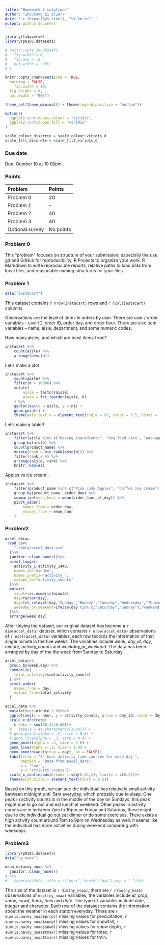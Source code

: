 ```yaml
---
title: "Homework 3 solutions"
author: "Zhourong Li zl2977"
date: '`r format(Sys.time(), "%Y-%m-%d")`'
output: github_document
---
```



```r
library(tidyverse)
library(p8105.datasets)

# knitr::opts_chunk$set(
# 	fig.width = 6, 
#   fig.asp = .6,
#   out.width = "90%"
# )

knitr::opts_chunk$set(echo = TRUE,
  warning = FALSE,
	fig.width = 10, 
  fig.height = 8,
  out.width = "90%")

theme_set(theme_minimal() + theme(legend.position = "bottom"))

options(
  ggplot2.continuous.colour = "viridis",
  ggplot2.continuous.fill = "viridis"
)

scale_colour_discrete = scale_colour_viridis_d
scale_fill_discrete = scale_fill_viridis_d
```

### Due date

Due: October 10 at 10:00pm. 

### Points

| Problem         | Points    |
|:--------------- |:--------- |
| Problem 0       | 20        |
| Problem 1       | --        |
| Problem 2       | 40        |
| Problem 3       | 40        |
| Optional survey | No points |


### Problem 0

This "problem" focuses on structure of your submission, especially the use git and GitHub for reproducibility, R Projects to organize your work, R Markdown to write reproducible reports, relative paths to load data from local files, and reasonable naming structures for your files. 


### Problem 1

```r
data("instacart")
```

This dataset contains `r nrow(instacart)` rows and `r ncol(instacart)` columns. 

Observations are the level of items in orders by user. There are user / order variables -- user ID, order ID, order day, and order hour. There are also item variables -- name, aisle, department, and some numeric codes. 

How many aisles, and which are most items from?

```r
instacart %>% 
	count(aisle) %>% 
	arrange(desc(n))
```


Let's make a plot



```r
instacart %>% 
	count(aisle) %>% 
	filter(n > 10000) %>% 
	mutate(
		aisle = factor(aisle),
		aisle = fct_reorder(aisle, n)
	) %>% 
	ggplot(aes(x = aisle, y = n)) + 
	geom_point() + 
	theme(axis.text.x = element_text(angle = 90, vjust = 0.5, hjust = 1))
```


Let's make a table!!

```r
instacart %>% 
	filter(aisle %in% c("baking ingredients", "dog food care", "packaged vegetables fruits")) %>% 
	group_by(aisle) %>% 
	count(product_name) %>% 
	mutate(rank = min_rank(desc(n))) %>% 
	filter(rank < 4) %>% 
	arrange(aisle, rank) %>% 
	knitr::kable()
```


Apples vs ice cream..

```r
instacart %>% 
	filter(product_name %in% c("Pink Lady Apples", "Coffee Ice Cream")) %>% 
	group_by(product_name, order_dow) %>% 
	summarize(mean_hour = mean(order_hour_of_day)) %>% 
	pivot_wider(
		names_from = order_dow,
		values_from = mean_hour
	)
```

### Problem2

```r
accel_data=
 read_csv(
    "./data/accel_data.csv"
  )%>%
  janitor::clean_names()%>%
  pivot_longer(
    activity_1:activity_1440,
    names_to="minute",
    names_prefix="activity_",
    values_to="activity_counts"
  )%>%
  mutate(
    minute=as.numeric(minute),
    day=factor(day),
    day=fct_relevel(day,"Sunday","Monday","Tuesday","Wednesday","Thursday","Friday","Saturday"),
    weekday_or_weekend=ifelse(day %in% c("Saturday","Sunday"),"weekend","weekday")
  )%>%
  arrange(week,day)

```
After tidying the dataset, our original dataset has become a `r dim(accel_data)` dataset, which contains `r nrow(accel_data)` observations of `r ncol(accel_data)` variables, each row records the information of that single minute in the five weeks. The variables include _week_, _day_id_, _day_, _minute_, _activity_counts_ and _weekday_or_weekend_. The data has been arranged by day of the the week from Sunday to Saturday.


```r
accel_data%>%
  group_by(week,day) %>%
  summarize(
    total_activity=sum(activity_counts)
  ) %>%
  pivot_wider(
    names_from = day,
    values_from=total_activity
  )

```
```r
accel_data %>%
  mutate(hour=minute / 60)%>%
  ggplot(aes(x = hour, y = activity_counts, group = day_id, color = day)) + 
  scale_x_discrete(
    breaks = seq(60,1440,60))+
  #   labels = as.character(c(1:24))) +
  # geom_point(alpha = .3, size = 0.6) + 
  # geom_line(alpha = .3, size = 0.4) +
  geom_point(alpha = .3, size = 1.6) + 
  geom_line(alpha = .3, size = 1.4) +
  geom_smooth(aes(group = day), se = FALSE)+
  labs(title = "24-hour activity time courses for each day ",
       caption = "Data from accel_data",
       x = "hour",
       y = "activity counts")+  
  scale_x_continuous(breaks = seq(0,24,2), limits = c(0,24))+
  theme(plot.title = element_text(hjust = 0.5))

```
                    
                    
Based on this graph, we can see the individual has relatively small activity between midnight until 5am everyday, which probably due to sleep. One peak in activity counts is in the middle of the day on Sundays, this peak might due to go out and eat lunch at weekend. Other peaks in activity counts are in between 7pm to 10pm on Friday and Saturday, these might  due to the individual go out eat dinner or do some exercises. There exists a high activity count around 7pm to 8pm on Wednesday as well. It seems like the individual has more activities during weekend comparing with weekdays.

### Problem3

```r
library(p8105.datasets)
data("ny_noaa")

noaa_data=ny_noaa %>%
  janitor::clean_names()
# %>%
#   seperate(date, into = c("year","month","day"),sep = "-")%>%
```


The size of the dataset is `r dim(ny_noaa)`, there are `r nrow(ny_noaa)` observations of `ncol(ny_noaa)` variables, the variables include _id_, _prcp_, _snow_, _snwd_, _tmax_, _tmin_ and _date_. The type of variables include date, integer and character. Each row of the dataset contains the information about the weather in each station everyday. There are `r sum(is.na(ny_noaa$prcp))` missing values for precipitation, `r sum(is.na(ny_noaa$snow))` missing values for snowfall, `r sum(is.na(ny_noaa$snwd))` missing values for snow depth, `r sum(is.na(ny_noaa$tmax))` missing values for tmax, `r sum(is.na(ny_noaa$tmin))` missing values for tmin.



























